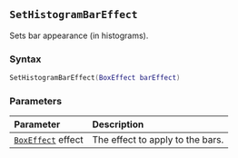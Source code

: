::: {.minipage data-latex="{\textwidth}"}
## `SetHistogramBarEffect`

Sets bar appearance (in histograms\index{graphs!histograms}).

### Syntax {-}

``` .lua
SetHistogramBarEffect(BoxEffect barEffect)
```


### Parameters {-}

**Parameter** | **Description**
| :-- | :-- |
| [`BoxEffect`](#boxeffect) effect | The effect to apply to the bars. |
:::
